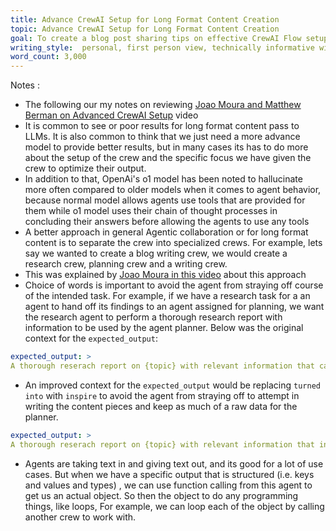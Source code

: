 ```yaml
---
title: Advance CrewAI Setup for Long Format Content Creation
topic: Advance CrewAI Setup for Long Format Content Creation
goal: To create a blog post sharing tips on effective CrewAI Flow setup to achieve the best long format content creation results.
writing_style:  personal, first person view, technically informative with simple vocabulary
word_count: 3,000
---
```

Notes :
- The following our my notes on reviewing [Joao Moura and Matthew Berman on Advanced CrewAI Setup](https://youtu.be/KAsrbqJ8yas?t=283) video
- It is common to see or poor results for long format content pass to LLMs. It is also common to think that we just need a more advance model to provide better results, but in many cases its has to do more about the setup of the crew and the specific focus we have given the crew to optimize their output.
- In addition to that, OpenAi's o1 model has been noted to hallucinate more often compared to older models when it comes to  agent behavior, because normal model allows agents use tools that are provided for them while o1 model  uses their chain of thought processes in concluding their answers before allowing the agents to use any tools 
- A better approach in general Agentic collaboration or for long format content is to separate the crew into specialized crews.  For example, lets say we wanted to create a blog writing crew, we would create a research crew, planning crew and a writing crew.  
- This was explained by [Joao Moura in this video](https://youtu.be/KAsrbqJ8yas?t=283)   about this approach
- Choice of words is important to avoid the agent from straying off course of the intended task. For example, if we have a research task for a an agent to hand off its findings to an agent assigned for planning, we want the research agent to perform a thorough research report with information to be used by the agent planner. Below was the original context for the `expected_output`:

```yaml
expected_output: >
A thorough reserach report on {topic} with relevant information that can be turned into an educational piece of content afterwards.
```

- An improved context for the `expected_output` would be replacing  `turned into` with  `inspire` to avoid the agent from straying off to attempt in writing the content pieces and keep as much of a raw data for the planner.

```yaml
expected_output: >
A thorough reserach report on {topic} with relevant information that inspire educational content afterwards.
```

- Agents are taking text in and giving text out, and its good for a lot of use cases.  But when we have a specific output that is structured (i.e. keys and values and types) , we can use function calling from this agent to get us an actual object.  So then the object to do any programming things, like loops, For example, we can loop each of the object by calling another crew to work with. 
